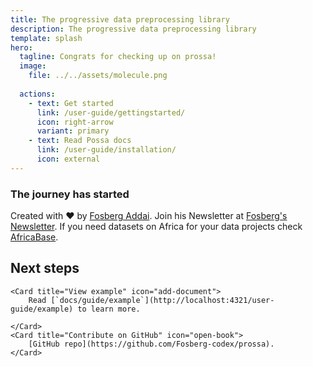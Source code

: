 ```yaml
---
title: The progressive data preprocessing library
description: The progressive data preprocessing library
template: splash
hero:
  tagline: Congrats for checking up on prossa! 
  image:
    file: ../../assets/molecule.png
  
  actions:
    - text: Get started
      link: /user-guide/gettingstarted/
      icon: right-arrow
      variant: primary
    - text: Read Possa docs
      link: /user-guide/installation/
      icon: external
---
```


### The journey has started
Created with ❤️ by [Fosberg Addai](https://www.linkedin.com/in/addai-fosberg-53a6991a7/). Join his Newsletter at [Fosberg's Newsletter](https://codeandlifebyfosberg.beehiiv.com/subscribe). If you need 
datasets on Africa for your data projects check [AfricaBase](https://africabase.vercel.app/).


## Next steps

<CardGrid >
	
	<Card title="View example" icon="add-document">
		Read [`docs/guide/example`](http://localhost:4321/user-guide/example) to learn more.

	</Card>
	<Card title="Contribute on GitHub" icon="open-book">
		[GitHub repo](https://github.com/Fosberg-codex/prossa).
	</Card>
	
</CardGrid>
